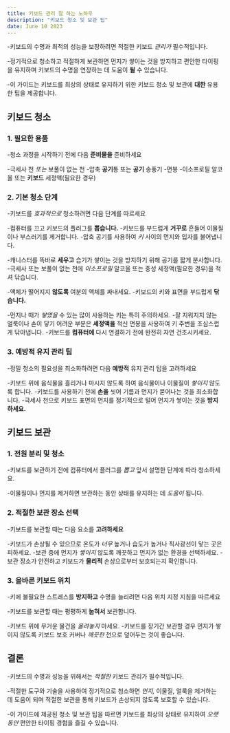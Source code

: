 ```yaml
---
title: 키보드 관리 잘 하는 노하우
description: "키보드 청소 및 보관 팁"
date: June 10 2023
---
```


-키보드의 수명과 최적의 성능을 보장하려면 적절한 키보드 _관리가_ 필수적입니다. 

-정기적으로 청소하고 적절하게 보관하면 먼지가 쌓이는 것을 방지하고 편안한 타이핑을 유지하며 키보드의 수명을 연장하는 데 도움이 **될** 수 있습니다. 

-이 가이드는 키보드를 최상의 상태로 유지하기 위한 키보드 청소 및 보관에 **대한** 유용한 팁을 제공합니다.

## 키보드 청소
### 1. 필요한 용품
-청소 과정을 시작하기 전에 다음 **준비물을** 준비하세요

-극세사 천 _또는_ 보풀이 없는 천
-압축 **공기**통 또는 **공기** 송풍기
-면봉
-이소프로필 알코올 또는 **키보드** 세정액(필요한 경우)
### 2. 기본 청소 단계
-키보드를 _효과적으로_ 청소하려면 다음 단계를 따르세요

-컴퓨터를 끄고 키보드의 플러그를 **뽑습니다.**
-키보드를 부드럽게 **거꾸로** 흔들어 이물질이나 부스러기를 제거합니다.
-압축 공기를 사용하여 _키_ 사이의 먼지와 입자를 불어냅니다. 

-캐니스터를 똑바로 **세우고** 습기가 쌓이는 것을 방지하기 위해 공기를 짧게 분사합니다.
-극세사 또는 보풀이 없는 천에 _이소프로필_ 알코올 또는 중성 세정액(필요한 경우)을 적셔 닦습니다. 

-액체가 떨어지지 **않도록** 여분의 액체를 짜내세요.
-키보드의 키와 표면을 부드럽게 **닦습니다.** 

-먼지나 때가 _쌓였을_ 수 있는 많이 사용하는 키는 특히 주의하세요.
-잘 지워지지 않는 얼룩이나 손이 닿기 어려운 부분은 **세정액을** 적신 면봉을 사용하여 키 주변을 조심스럽게 닦아냅니다.
-키보드를 **컴퓨터에** 다시 연결하기 전에 완전히 자연 건조시키세요.
### 3. 예방적 유지 관리 팁
-정밀 청소의 필요성을 최소화하려면 다음 **예방적** 유지 관리 팁을 고려하세요

-키보드 위에 음식물을 흘리거나 마시지 않도록 하여 음식물이나 이물질이 _쌓이지_ 않도록 합니다.
-키보드를 사용하기 전에 **손을** 씻어 기름과 먼지가 묻어나는 것을 최소화합니다.
-극세사 천으로 키보드 표면의 먼지를 정기적으로 털어 먼지가 쌓이는 것을 **방지하세요.**
## 키보드 보관
### 1. 전원 분리 및 청소
-키보드를 보관하기 전에 컴퓨터에서 플러그를 _뽑고_ 앞서 설명한 단계에 따라 청소하세요. 

-이물질이나 먼지를 제거하면 보관하는 동안 상태를 유지하는 데 _도움이_ 됩니다.

### 2. 적절한 보관 장소 선택
-키보드를 보관할 때는 다음 요소를 **고려하세요**

-키보드가 손상될 수 있으므로 온도가 _너무_ 높거나 습도가 높거나 직사광선이 닿는 곳은 피하세요.
-보관 중에 먼지가 _쌓이지_ 않도록 깨끗하고 먼지가 없는 환경을 선택하세요.
-보관 장소가 안전하고 키보드가 **물리적** 손상으로부터 보호되는지 확인합니다.
### 3. 올바른 키보드 위치
-키에 불필요한 스트레스를 **방지하고** 수명을 늘리려면 다음 위치 지정 지침을 따르세요

-키보드를 보관할 때는 평평하게 **눕혀서** 보관합니다. 

-키보드 위에 무거운 물건을 _올려놓지_ 마세요.
-키보드를 장기간 보관할 경우 먼지가 쌓이지 않도록 키보드 보호 커버나 _깨끗한_ 천으로 덮어두는 것이 좋습니다.
## 결론
-키보드의 수명과 성능을 위해서는 _적절한_ 키보드 관리가 필수적입니다. 

-적절한 도구와 기술을 사용하여 정기적으로 청소하면 _먼지,_ 이물질, 얼룩을 제거하는 데 도움이 되며 적절한 보관을 통해 키보드가 손상되지 않도록 보호할 수 있습니다. 

-이 가이드에 제공된 청소 및 보관 팁을 따르면 키보드를 최상의 상태로 유지하여 _오랫동안_ 편안한 타이핑 경험을 즐길 수 있습니다.
